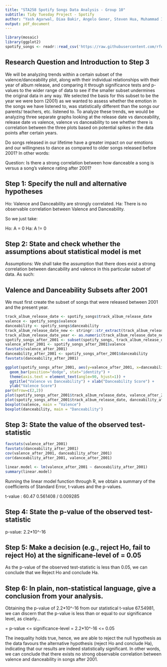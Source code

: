 ```yaml
---
title: "STA258 Spotify Songs Data Analysis - Group 10"
subtitle: Tidy Tuesday Project - Spotify
author: "Yash Agarwal, Diaa Bakir, Angelo Gener, Steven Hua, Muhammad Iqbal"
output: pdf_document
---
```


```r
library(mosaic)
library(ggplot2)
spotify_songs <- readr::read_csv('https://raw.githubusercontent.com/rfordatascience/tidytuesday/master/data/2020/2020-01-21/spotify_songs.csv')
```

## Research Question and Introduction to Step 3

We will be analyzing trends within a certain subset of the valence/danceability plot, along with their individual relationships with their year of album release, and comparing it through significance tests and p-values to the wider range of data to see if the smaller subset undermines the original data in any way. We selected the basis for this subset to be the year we were born (2001) as we wanted to assess whether the emotion in the songs we have listened to, was statistically different than the songs our parents/ teachers, etc. listened to. To analyze these trends, we would be analyzing three separate graphs looking at the release date vs danceability, release date vs valence, valence vs danceability to see whether there is correlation between the three plots based on potential spikes in the data points after certain years.

Do songs released in our lifetime have a greater impact on our emotions and our willingness to dance as compared to older songs released before 2001? In other words:

Question: Is there a strong correlation between how danceable a song is versus a song’s valence rating after 2001?

## Step 1: Specify the null and alternative hypotheses

Ho: Valence and Danceability are strongly correlated. 
Ha: There is no observable correlation between Valence and Danceability.

So we just take:

Ho: A = 0
Ha: A != 0

## Step 2: State and check whether the assumptions about statistical model is met

Assumptions:
We shall take the assumption that there does exist a strong correlation between dancability and valence in this particular subset of data. As such:

## Valence and Danceability Subsets after 2001

We must first create the subset of songs that were released between 2001 and the present year.

```r
track_album_release_date <- spotify_songs$track_album_release_date
valence <- spotify_songs$valence
danceability <- spotify_songs$danceability
track_album_release_date_new <- stringr::str_extract(track_album_release_date, "^.{4}")
track_album_release_date_year <- as.numeric(track_album_release_date_new)
spotify_songs_after_2001 <- subset(spotify_songs, track_album_release_date_year >= 2001)
valence_after_2001 <- spotify_songs_after_2001$valence
favstats(valence_after_2001)
danceability_after_2001 <- spotify_songs_after_2001$danceability
favstats(danceability_after_2001)
```
```r
ggplot(spotify_songs_after_2001, aes(y=valence_after_2001, x=danceability_after_2001)) + 
  geom_bar(position="dodge", stat="identity") + 
  theme(axis.text = element_text(angle=90, hjust=1)) + 
  ggtitle("Valence vs Danceability") + xlab("Danceability Score") + 
  ylab("Valence Score")
par(mfrow=c(2,2))
plot(spotify_songs_after_2001$track_album_release_date, valence_after_2001, main = "Valence vs Release Date", xlab = "Track Release Date", ylab = "Valence Scores")
plot(spotify_songs_after_2001$track_album_release_date, danceability_after_2001, main = "Danceability vs Release Date", xlab = "Track Release Date", ylab = "Danceability Scores")
boxplot(valence, main = "Valence")
boxplot(danceability, main = "Danceability")
```

## Step 3: State the value of the observed test-statistic

```r
favstats(valence_after_2001)
favstats(danceability_after_2001)
cov(valence_after_2001, danceability_after_2001)
cor(danceability_after_2001, valence_after_2001)

linear.model <- lm(valence_after_2001 ~ danceability_after_2001)
summary(linear.model)
```
Running the linear model function through R, we obtain a summary of the coefficients of Standard Error, t-values and the p-values.

t-value : 60.47
0.561408 / 0.009285

## Step 4: State the p-value of the observed test-statistic

p-value: 2.2*10^-16

## Step 5: Make a decision (e.g., reject Ho, fail to reject Ho) at the significane-level of = 0.05

As the p-value of the observed test-statistic is less than 0.05, we can conclude that we Reject Ho and conclude Ha.

## Step 6: In plain, non-statistical language, give a conclusion from your analysis.

Obtaining the p-value of 2.2*10^-16 from our statistical t-value 67.54981, we can discern that the p-value is less than or equal to our significance level, as clearly…

= p-value <= significance-level
= 2.2*10^-16 <= 0.05

The inequality holds true, hence, we are able to reject the null hypothesis as the data favours the alternative hypothesis (reject Ho and conclude Ha), indicating that our results are indeed statistically significant. In other words, we can conclude that there exists no strong observable correlation between valence and danceability in songs after 2001.